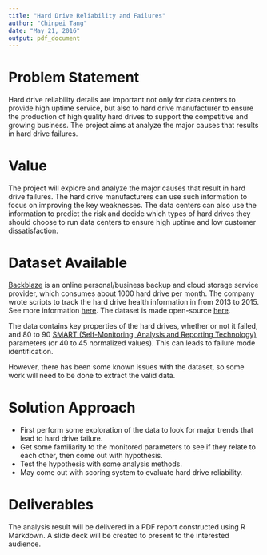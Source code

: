 ```yaml
---
title: "Hard Drive Reliability and Failures"
author: "Chinpei Tang"
date: "May 21, 2016"
output: pdf_document
---
```

# Problem Statement
Hard drive reliability details are important not only for data centers to provide high uptime service, but also to hard drive manufacturer to ensure the production of high quality hard drives to support the competitive and growing business. The project aims at analyze the major causes that results in hard drive failures.

# Value
The project will explore and analyze the major causes that result in hard drive failures. The hard drive manufacturers can use such information to focus on improving the key weaknesses. The data centers can also use the information to predict the risk and decide which types of hard drives they should choose to run data centers to ensure high uptime and low customer dissatisfaction.

# Dataset Available
[Backblaze](www.backblaze.com) is an online personal/business backup and cloud storage service provider, which consumes about 1000 hard drive per month. The company wrote scripts to track the hard drive health information in from 2013 to 2015. See more information [here](https://www.backblaze.com/blog/hard-drive-data-feb2015/). The dataset is made open-source [here](https://www.backblaze.com/b2/hard-drive-test-data.html).

The data contains key properties of the hard drives, whether or not it failed, and 80 to 90 [SMART (Self-Monitoring, Analysis and Reporting Technology)](https://en.wikipedia.org/wiki/S.M.A.R.T.) parameters (or 40 to 45 normalized values). This can leads to failure mode identification.

However, there has been some known issues with the dataset, so some work will need to be done to extract the valid data.

# Solution Approach
* First perform some exploration of the data to look for major trends that lead to hard drive failure.
* Get some familiarity to the monitored parameters to see if they relate to each other, then come out with hypothesis.
* Test the hypothesis with some analysis methods.
* May come out with scoring system to evaluate hard drive reliability.

# Deliverables
The analysis result will be delivered in a PDF report constructed using R Markdown. A slide deck will be created to present to the interested audience.